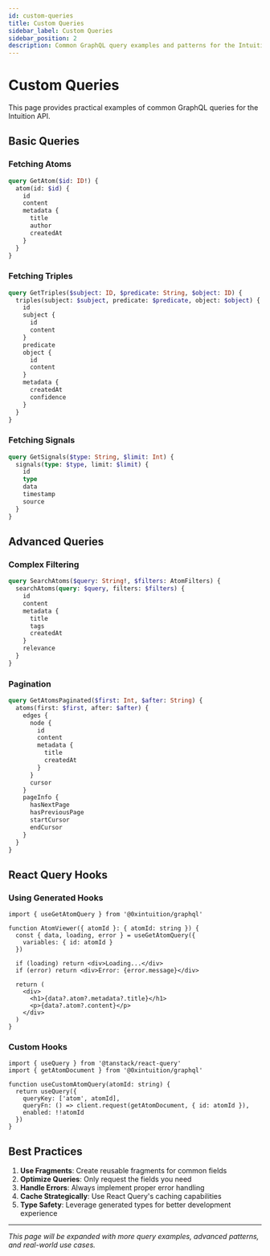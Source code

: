 ```yaml
---
id: custom-queries
title: Custom Queries
sidebar_label: Custom Queries
sidebar_position: 2
description: Common GraphQL query examples and patterns for the Intuition API
---
```


# Custom Queries

This page provides practical examples of common GraphQL queries for the Intuition API.

## Basic Queries

### Fetching Atoms

```graphql
query GetAtom($id: ID!) {
  atom(id: $id) {
    id
    content
    metadata {
      title
      author
      createdAt
    }
  }
}
```

### Fetching Triples

```graphql
query GetTriples($subject: ID, $predicate: String, $object: ID) {
  triples(subject: $subject, predicate: $predicate, object: $object) {
    id
    subject {
      id
      content
    }
    predicate
    object {
      id
      content
    }
    metadata {
      createdAt
      confidence
    }
  }
}
```

### Fetching Signals

```graphql
query GetSignals($type: String, $limit: Int) {
  signals(type: $type, limit: $limit) {
    id
    type
    data
    timestamp
    source
  }
}
```

## Advanced Queries

### Complex Filtering

```graphql
query SearchAtoms($query: String!, $filters: AtomFilters) {
  searchAtoms(query: $query, filters: $filters) {
    id
    content
    metadata {
      title
      tags
      createdAt
    }
    relevance
  }
}
```

### Pagination

```graphql
query GetAtomsPaginated($first: Int, $after: String) {
  atoms(first: $first, after: $after) {
    edges {
      node {
        id
        content
        metadata {
          title
          createdAt
        }
      }
      cursor
    }
    pageInfo {
      hasNextPage
      hasPreviousPage
      startCursor
      endCursor
    }
  }
}
```

## React Query Hooks

### Using Generated Hooks

```tsx
import { useGetAtomQuery } from '@0xintuition/graphql'

function AtomViewer({ atomId }: { atomId: string }) {
  const { data, loading, error } = useGetAtomQuery({
    variables: { id: atomId }
  })

  if (loading) return <div>Loading...</div>
  if (error) return <div>Error: {error.message}</div>

  return (
    <div>
      <h1>{data?.atom?.metadata?.title}</h1>
      <p>{data?.atom?.content}</p>
    </div>
  )
}
```

### Custom Hooks

```tsx
import { useQuery } from '@tanstack/react-query'
import { getAtomDocument } from '@0xintuition/graphql'

function useCustomAtomQuery(atomId: string) {
  return useQuery({
    queryKey: ['atom', atomId],
    queryFn: () => client.request(getAtomDocument, { id: atomId }),
    enabled: !!atomId
  })
}
```

## Best Practices

1. **Use Fragments**: Create reusable fragments for common fields
2. **Optimize Queries**: Only request the fields you need
3. **Handle Errors**: Always implement proper error handling
4. **Cache Strategically**: Use React Query's caching capabilities
5. **Type Safety**: Leverage generated types for better development experience

---

*This page will be expanded with more query examples, advanced patterns, and real-world use cases.* 
